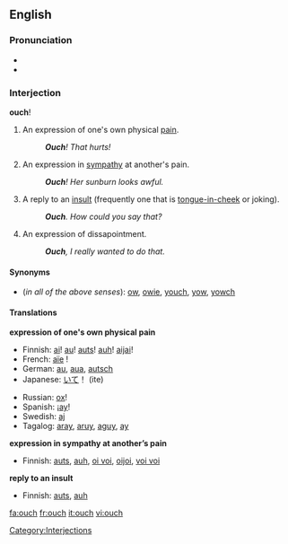 ==English==
===Pronunciation===
*{{IPA|/æɔ̹ˀʧ/ (♪: <sup>-╮</sup>)}}
*{{audio|en-us-inlandnorth-ouch.ogg|Audio (US-Inland North)}}

===Interjection===
'''ouch'''!
#An expression of one's own physical [[pain]].
#:'''''Ouch'''!  That hurts!''
#An expression in [[sympathy]] at another's pain.
#:'''''Ouch'''!  Her sunburn looks awful.''
#A reply to an [[insult]] (frequently one that is [[tongue-in-cheek]] or joking).
#: '''''Ouch'''.  How could you say that?''
#An expression of dissapointment.
#: '''''Ouch''', I really wanted to do that.''

====Synonyms====
*(''in all of the above senses''): [[ow]], [[owie]], [[youch]], [[yow]], [[yowch]]

====Translations====

'''expression of one's own physical pain'''
{{top}}
*Finnish: [[ai]]! [[au]]! [[auts]]! [[auh]]! [[aijai]]!
*French: [[aïe]]&nbsp;!
*German: [[au]], [[aua]], [[autsch]]
*Japanese: [[いて]]！ (ite)
{{mid}}
*Russian: [[ох]]!
*Spanish: ¡[[ay]]!
*Swedish: [[aj]]
*Tagalog: [[aray]], [[aruy]], [[aguy]], [[ay]]
{{bottom}}

'''expression in sympathy at another’s pain'''
{{top}}
*Finnish: [[auts]], [[auh]], [[oi voi]], [[oijoi]], [[voi voi]]
{{mid}}
{{bottom}}

'''reply to an insult'''
{{top}}
*Finnish: [[auts]], [[auh]]
{{mid}}
{{bottom}}

[[Category:Interjections]]

[[fa:ouch]]
[[fr:ouch]]
[[it:ouch]]
[[vi:ouch]]
